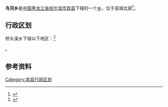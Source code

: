 {{中国乡级行政区
| 行政区全称 = 鸟河乡
| 上级行政区 = [[黑龙江省|黑龙江省]][[哈尔滨市|哈尔滨市]][[宾县|宾县]]
| 行政区类别 = [[乡|乡]]
| LowerDivisions = 14个村
| 行政区划代码 = 230125203
| 总面积 = 175.5平方公里
| 户籍人口 = 3.38万人
| 常住人口 = 
| 行政区划 = 
| 官方网站 =
| 邮政编码 =150000
| 毗邻行政区 =
}}

'''鸟河乡'''是[[中国|中国]][[黑龙江省|黑龙江省]][[哈尔滨市|哈尔滨市]][[宾县|宾县]]下辖的一个[[乡|乡]]，位于县城北部<ref>{{Cite web |url=http://www.chinaquhua.cn/heilongjiang/binxian.html |title=鸟河乡 |accessdate=2011-09-14 |archive-date=2011-11-28 |archive-url=https://web.archive.org/web/20111128150852/http://www.chinaquhua.cn/heilongjiang/binxian.html |dead-url=no }}</ref>。

== 行政区划 ==

桥头溪乡下辖以下地区：<ref>{{PRC admin/ref sgc|23/01/25/203/000}}</ref>

{{PRC admin/children|23/01/25/203/000}}。

==参考资料==
{{reflist}}

{{宾县行政区划}}

[[Category:宾县行政区划|Category:宾县行政区划]]